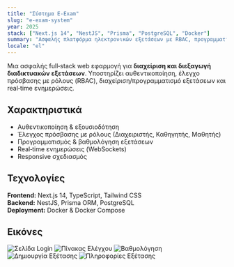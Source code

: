 ```yaml
---
title: "Σύστημα E‑Exam"
slug: "e-exam-system"
year: 2025
stack: ["Next.js 14", "NestJS", "Prisma", "PostgreSQL", "Docker"]
summary: "Ασφαλής πλατφόρμα ηλεκτρονικών εξετάσεων με RBAC, προγραμματισμό και real‑time ενημερώσεις."
locale: "el"
---
```


Μια ασφαλής full‑stack web εφαρμογή για **διαχείριση και διεξαγωγή διαδικτυακών εξετάσεων**.
Υποστηρίζει αυθεντικοποίηση, έλεγχο πρόσβασης με ρόλους (RBAC), διαχείριση/προγραμματισμό εξετάσεων και real‑time ενημερώσεις.

## Χαρακτηριστικά

- Αυθεντικοποίηση & εξουσιοδότηση
- Έλεγχος πρόσβασης με ρόλους (Διαχειριστής, Καθηγητής, Μαθητής)
- Προγραμματισμός & βαθμολόγηση εξετάσεων
- Real‑time ενημερώσεις (WebSockets)
- Responsive σχεδιασμός

## Τεχνολογίες

**Frontend:** Next.js 14, TypeScript, Tailwind CSS  
**Backend:** NestJS, Prisma ORM, PostgreSQL  
**Deployment:** Docker & Docker Compose

## Εικόνες

![Σελίδα Login](/projects/e-exam/login.png)
![Πίνακας Ελέγχου](/projects/e-exam/dashboard.png)
![Βαθμολόγηση](/projects/e-exam/grade.png)
![Δημιουργία Εξέτασης](/projects/e-exam/create.png)
![Πληροφορίες Εξέτασης](/projects/e-exam/info.png)
